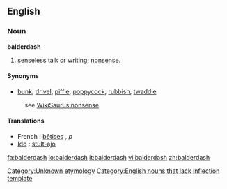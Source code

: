 {{wikipedia}}
==English==

===Noun===
'''balderdash'''
# senseless talk or writing; [[nonsense]].
<!-- # a rapidly receding hairline
# {{vulgar}} adulterated wine --> 

====Synonyms====
*[[bunk]], [[drivel]], [[piffle]], [[poppycock]], [[rubbish]], [[twaddle]]
:see [[WikiSaurus:nonsense]]

====Translations====
* French : [[bêtise]]s {{f}}, ''p''
* [[w:Ido|Ido]] : [[stulto|stult-ajo]]

<!--SOED-->

[[Category:Unknown etymology]]
[[Category:English nouns that lack inflection template]]

[[fa:balderdash]]
[[io:balderdash]]
[[it:balderdash]]
[[vi:balderdash]]
[[zh:balderdash]]